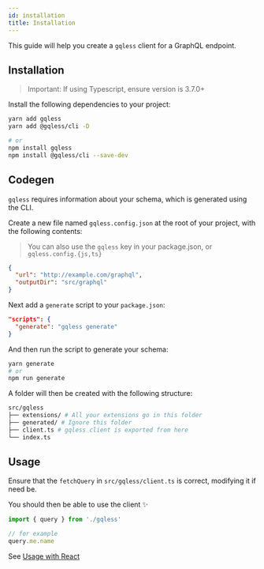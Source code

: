 ```yaml
---
id: installation
title: Installation
---
```


This guide will help you create a `gqless` client for a GraphQL endpoint.

## Installation

> Important: If using Typescript, ensure version is 3.7.0+

Install the following dependencies to your project:

```bash
yarn add gqless
yarn add @gqless/cli -D

# or
npm install gqless
npm install @gqless/cli --save-dev
```

## Codegen

`gqless` requires information about your schema, which is generated using the CLI.

Create a new file named `gqless.config.json` at the root of your project, with the following contents:

> You can also use the `gqless` key in your package.json, or `gqless.config.{js,ts}`

```json
{
  "url": "http://example.com/graphql",
  "outputDir": "src/graphql"
}
```

Next add a `generate` script to your `package.json`:

```json
"scripts": {
  "generate": "gqless generate"
}
```

And then run the script to generate your schema:

```bash
yarn generate
# or
npm run generate
```

A folder will then be created with the following structure:

```bash
src/gqless
├── extensions/ # All your extensions go in this folder
├── generated/ # Ignore this folder
├── client.ts # gqless client is exported from here
└── index.ts
```

## Usage

Ensure that the `fetchQuery` in `src/gqless/client.ts` is correct, modifying it if need be.

You should then be able to use the client ✨

```ts
import { query } from './gqless'

// for example
query.me.name
```

See [Usage with React](/react/basic-usage)
